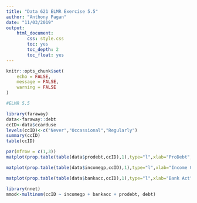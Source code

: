 ```yaml
---
title: "Data 621 ELMR Exercise 5.5"
author: "Anthony Pagan"
date: "11/03/2019"
output: 
    html_document:
        css: style.css   
        toc: yes
        toc_depth: 2
        toc_float: yes
---
```


```r
knitr::opts_chunk$set(
	echo = FALSE,
	message = FALSE,
	warning = FALSE
)
```




```r
#ELMR 5.5

library(faraway)
data<-faraway::debt
ccID<-data$ccarduse
levels(ccID)<-c("Never","Occassional","Regularly")
summary(ccID)
table(ccID)

par(mfrow = c(1,3))
matplot(prop.table(table(data$prodebt,ccID),1),type="l",xlab="ProDebt",ylab="Proportion",lty=c(1,2,3))

matplot(prop.table(table(data$incomegp,ccID),1),type="l",xlab="Income Gapt",ylab="Proportion",lty=c(1,2,3))

matplot(prop.table(table(data$bankacc,ccID),1),type="l",xlab="Bank Act",ylab="Proportion",lty=c(1,2,3))

library(nnet)
mmod<-multinom(ccID ~ incomegp + bankacc + prodebt, debt)



``` 



